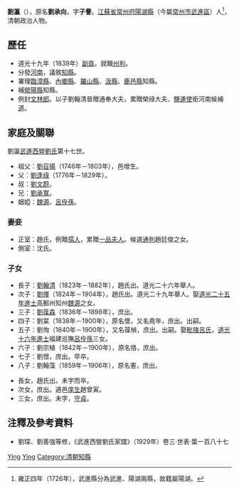 {{Otheruses|劉瀛 (光緒進士)|other=同名的[[光緒|光緒]]十二年[[進士|進士]]}}
'''劉瀛'''（{{bd|1801年||1868年|catIdx=L劉}}），原名'''劉承向'''，字'''子譽'''。[[江蘇省|江蘇省]][[常州府|常州府]][[陽湖縣|陽湖縣]]（今屬[[常州市|常州市]][[武進區|武進區]]）人<ref>雍正四年（1726年），武進縣分為武進、陽湖兩縣，故籍屬陽湖。</ref>，清朝政治人物。

== 歷任 ==
*道光十九年（1839年）[[貢生|副貢]]。就職[[州判|州判]]。
*分發[[河南|河南]]，議敘[[知縣|知縣]]。
*署理[[臨漳縣|臨漳縣]]、[[內鄉縣|內鄉縣]]、[[羅山縣|羅山縣]]、[[汲縣|汲縣]]、[[鹿邑縣|鹿邑縣]]知縣。
*補[[滎陽市|滎陽縣]]知縣。
*例封[[文林郎|文林郎]]。以子劉翰清晉贈通奉大夫，累贈榮祿大夫、[[鹽運使|鹽運使]]銜河南候補[[道員|道]]。

== 家庭及關聯 ==
劉瀛[[武進西營劉氏|武進西營劉氏]]第十七世。
*祖父：[[劉召揚|劉召揚]]（1746年－1803年），邑增生。
*父：[[劉逢祿|劉逢祿]]（1776年－1829年）。
*叔：[[劉文蔚|劉文蔚]]。
*兄：[[劉承寬|劉承寬]]。
*姻婭：[[魏源|魏源]]、[[呂佺孫|呂佺孫]]。

===妻妾===
*正室：趙氏，例贈[[孺人|孺人]]，累贈[[夫人_(位號)|一品夫人]]。候選[[通判|通判]]趙廷俊之女。
*側室：沈氏。

===子女===
*長子：[[劉翰清|劉翰清]]（1823年－1882年），趙氏出。道光二十六年舉人。
*次子：[[劉懌|劉懌]]（1824年－1904年），趙氏出。道光二十九年舉人。娶[[Template:道光二十五年乙巳恩科殿試金榜|道光二十五年進士]]高郵州知州[[魏源|魏源]]之女。
*三子：[[劉葆森|劉葆森]]（1836年－1898年），庶出。
*四子：劉棠（1838年－1900年），原名懷，又名堯年，庶出。出嗣。
*五子：劉恂（1840年－1900年），又名葆楨，庶出。出嗣。娶[[Template:毗陵呂氏|毗陵呂氏]]，[[Template:道光十六年丙申恩科殿試金榜|道光十六年進士]]福建巡撫[[呂佺孫|呂佺孫]]三女。
*六子：劉宗植（1842年－1900年），原名恪，庶出。
*七子：劉憬，庶出。早卒。
*八子：劉翰藻（1859年－1906年），原名憲，庶出。

*長女，趙氏出。未字而卒。
*次女，庶出。適邑[[庠生|庠生]]趙曾寅。
*三女，庶出。未字，[[守貞|守貞]]。

== 注釋及參考資料 ==
{{reflist}}
* 劉琛、劉善強等修，《武進西營劉氏家譜》（1929年）卷三·世表·葉一百八十七

{{武進西營劉氏}}

{{Authority control}}
{{DEFAULTSORT:Liu劉}}
[[Category:劉姓|Ying]]
[[Category:武進西營劉氏|Ying]]
[[Category:清朝知縣|Category:清朝知縣]]